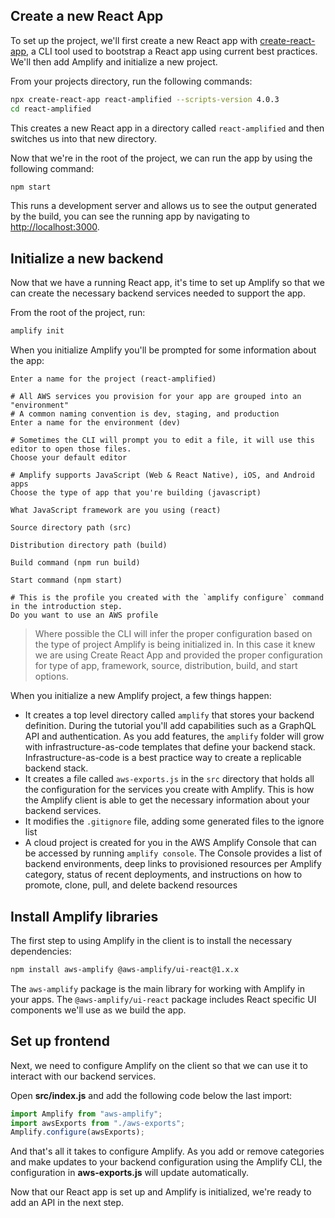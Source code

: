 
## Create a new React App

To set up the project, we'll first create a new React app with [create-react-app](https://reactjs.org/docs/create-a-new-react-app.html), a CLI tool used to bootstrap a React app using current best practices. We'll then add Amplify and initialize a new project.

From your projects directory, run the following commands:

```bash
npx create-react-app react-amplified --scripts-version 4.0.3
cd react-amplified
```

This creates a new React app in a directory called `react-amplified` and then switches us into that new directory.

Now that we're in the root of the project, we can run the app by using the following command:

```bash
npm start
```

This runs a development server and allows us to see the output generated by the build, you can see the running app by navigating to <http://localhost:3000>.

## Initialize a new backend

Now that we have a running React app, it's time to set up Amplify so that we can create the necessary backend services needed to support the app.

From the root of the project, run:

```bash
amplify init
```

When you initialize Amplify you'll be prompted for some information about the app:

```console
Enter a name for the project (react-amplified)

# All AWS services you provision for your app are grouped into an "environment"
# A common naming convention is dev, staging, and production
Enter a name for the environment (dev)

# Sometimes the CLI will prompt you to edit a file, it will use this editor to open those files.
Choose your default editor

# Amplify supports JavaScript (Web & React Native), iOS, and Android apps
Choose the type of app that you're building (javascript)

What JavaScript framework are you using (react)

Source directory path (src)

Distribution directory path (build)

Build command (npm run build)

Start command (npm start)

# This is the profile you created with the `amplify configure` command in the introduction step.
Do you want to use an AWS profile
```

> Where possible the CLI will infer the proper configuration based on the type of project Amplify is being initialized in. In this case it knew we are using Create React App and provided the proper configuration for type of app, framework, source, distribution, build, and start options.

When you initialize a new Amplify project, a few things happen:

- It creates a top level directory called `amplify` that stores your backend definition. During the tutorial you'll add capabilities such as a GraphQL API and authentication. As you add features, the `amplify` folder will grow with infrastructure-as-code templates that define your backend stack. Infrastructure-as-code is a best practice way to create a replicable backend stack.
- It creates a file called `aws-exports.js` in the `src` directory that holds all the configuration for the services you create with Amplify. This is how the Amplify client is able to get the necessary information about your backend services.
- It modifies the `.gitignore` file, adding some generated files to the ignore list
- A cloud project is created for you in the AWS Amplify Console that can be accessed by running `amplify console`. The Console provides a list of backend environments, deep links to provisioned resources per Amplify category, status of recent deployments, and instructions on how to promote, clone, pull, and delete backend resources

## Install Amplify libraries

The first step to using Amplify in the client is to install the necessary dependencies:

```bash
npm install aws-amplify @aws-amplify/ui-react@1.x.x
```

The `aws-amplify` package is the main library for working with Amplify in your apps. The `@aws-amplify/ui-react` package includes React specific UI components we'll use as we build the app.

## Set up frontend

Next, we need to configure Amplify on the client so that we can use it to interact with our backend services.

Open __src/index.js__ and add the following code below the last import:

```javascript
import Amplify from "aws-amplify";
import awsExports from "./aws-exports";
Amplify.configure(awsExports);
```

And that's all it takes to configure Amplify. As you add or remove categories and make updates to your backend configuration using the Amplify CLI, the configuration in __aws-exports.js__ will update automatically.

Now that our React app is set up and Amplify is initialized, we're ready to add an API in the next step.
